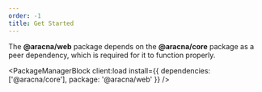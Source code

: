 ```yaml
---
order: -1
title: Get Started
---
```



The **@aracna/web** package depends on the **@aracna/core** package as a peer dependency, which is required for it to function properly.

<PackageManagerBlock client:load install={{ dependencies: ['@aracna/core'], package: '@aracna/web' }} />
